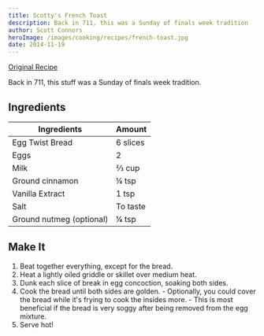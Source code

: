 ```yaml
---
title: Scotty's French Toast
description: Back in 711, this was a Sunday of finals week tradition
author: Scott Connors
heroImage: /images/cooking/recipes/french-toast.jpg
date: 2014-11-19
---
```


[Original Recipe](http://allrecipes.com/recipe/7016/french-toast-i/)

Back in 711, this stuff was a Sunday of finals week tradition.

## Ingredients

| Ingredients              | Amount   |
| ------------------------ | -------- |
| Egg Twist Bread          | 6 slices |
| Eggs                     | 2        |
| Milk                     | ⅔ cup    |
| Ground cinnamon          | ¼ tsp    |
| Vanilla Extract          | 1 tsp    |
| Salt                     | To taste |
| Ground nutmeg (optional) | ¼ tsp    |

## Make It

1. Beat together everything, except for the bread.
1. Heat a lightly oiled griddle or skillet over medium heat.
1. Dunk each slice of break in egg concoction, soaking both sides.
1. Cook the bread until both sides are golden. - Optionally, you could cover the bread while it's frying to cook the insides more. - This is most beneficial if the bread is very soggy after being removed from the egg mixture.
1. Serve hot!
